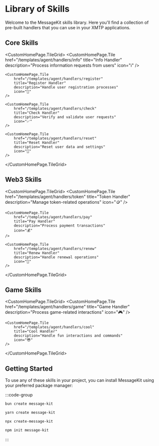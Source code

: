 
# Library of Skills

Welcome to the MessageKit skills library. Here you'll find a collection of pre-built handlers that you can use in your XMTP applications.

## Core Skills

<CustomHomePage.TileGrid>
    <CustomHomePage.Tile
        href="/templates/agent/handlers/info"
        title="Info Handler"
        description="Process information requests from users"
        icon="ℹ️"
    />

    <CustomHomePage.Tile
        href="/templates/agent/handlers/register"
        title="Register Handler"
        description="Handle user registration processes"
        icon="📝"
    />

    <CustomHomePage.Tile
        href="/templates/agent/handlers/check"
        title="Check Handler"
        description="Verify and validate user requests"
        icon="✅"
    />

    <CustomHomePage.Tile
        href="/templates/agent/handlers/reset"
        title="Reset Handler"
        description="Reset user data and settings"
        icon="🔄"
    />

</CustomHomePage.TileGrid>

## Web3 Skills

<CustomHomePage.TileGrid>
    <CustomHomePage.Tile
        href="/templates/agent/handlers/token"
        title="Token Handler"
        description="Manage token-related operations"
        icon="🪙"
    />

    <CustomHomePage.Tile
        href="/templates/agent/handlers/pay"
        title="Pay Handler"
        description="Process payment transactions"
        icon="💰"
    />

    <CustomHomePage.Tile
        href="/templates/agent/handlers/renew"
        title="Renew Handler"
        description="Handle renewal operations"
        icon="🔄"
    />

</CustomHomePage.TileGrid>

## Game Skills

<CustomHomePage.TileGrid>
    <CustomHomePage.Tile
        href="/templates/agent/handlers/game"
        title="Game Handler"
        description="Process game-related interactions"
        icon="🎮"
    />

    <CustomHomePage.Tile
        href="/templates/agent/handlers/cool"
        title="Cool Handler"
        description="Handle fun interactions and commands"
        icon="😎"
    />

</CustomHomePage.TileGrid>

## Getting Started

To use any of these skills in your project, you can install MessageKit using your preferred package manager:

:::code-group

```bash [bun]
bun create message-kit
```

```bash [yarn]
yarn create message-kit
```

```bash [npx]
npx create-message-kit
```

```bash [npm]
npm init message-kit
```

:::
